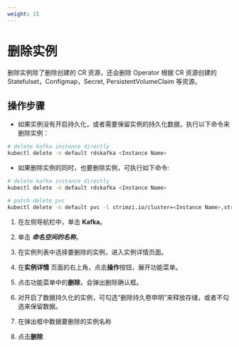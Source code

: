 ```yaml
---
weight: 15
---
```


# 删除实例

删除实例除了删除创建的 CR 资源，还会删除 Operator 根据 CR 资源创建的 Statefulset，Configmap，Secret, PersistentVolumeClaim 等资源。

## 操作步骤

<Tabs>

<Tab label="CLI">

* 如果实例没有开启持久化，或者需要保留实例的持久化数据，执行以下命令来删除实例：

```bash
# delete kafka instance directly
kubectl delete -n default rdskafka <Instance Name>
```
* 如果删除实例的同时，也要删除实例，可执行如下命令:

```bash
# delete kafka instance directly
kubectl delete -n default rdskafka <Instance Name>

# patch delete pvc
kubectl delete -n default pvc -l strimzi.io/cluster=<Instance Name>,strimzi.io/kind=Kafka
```


</Tab>

<Tab label="Web Console">

1. 在左侧导航栏中，单击 **Kafka**。

2. 单击 ***命名空间的名称***。

3. 在实例列表中选择要删除的实例，进入实例详情页面。

4. 在**实例详情** 页面的右上角，点击**操作**按钮，展开功能菜单。

5. 点击功能菜单中的**删除**，会弹出删除确认框。

6. 对开启了数据持久化的实例，可勾选“删除持久卷申明”来释放存储，或者不勾选来保留数据。

7. 在弹出框中数据要删除的实例名称

8. 点击**删除**

</Tab>

</Tabs>
